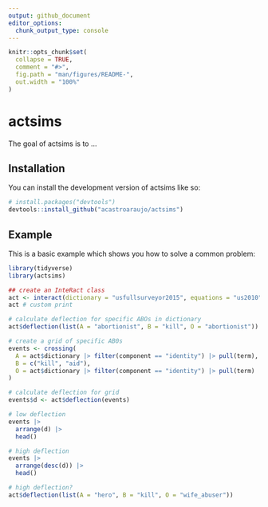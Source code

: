 ```yaml
---
output: github_document
editor_options: 
  chunk_output_type: console
---
```


<!-- README.md is generated from README.Rmd. Please edit that file -->

```r
knitr::opts_chunk$set(
  collapse = TRUE,
  comment = "#>",
  fig.path = "man/figures/README-",
  out.width = "100%"
)
```

# actsims

<!-- badges: start -->
<!-- badges: end -->

The goal of actsims is to ...

## Installation

You can install the development version of actsims like so:

``` r
# install.packages("devtools")
devtools::install_github("acastroaraujo/actsims")
```

## Example

This is a basic example which shows you how to solve a common problem:

```r
library(tidyverse)
library(actsims)

## create an InteRact class
act <- interact(dictionary = "usfullsurveyor2015", equations = "us2010")
act # custom print

# calculate deflection for specific ABOs in dictionary
act$deflection(list(A = "abortionist", B = "kill", O = "abortionist"))

# create a grid of specific AB0s
events <- crossing(
  A = act$dictionary |> filter(component == "identity") |> pull(term),
  B = c("kill", "aid"),
  O = act$dictionary |> filter(component == "identity") |> pull(term)
) 

# calculate deflection for grid
events$d <- act$deflection(events)

# low deflection
events |> 
  arrange(d) |> 
  head()

# high deflection
events |> 
  arrange(desc(d)) |> 
  head()

# high deflection?
act$deflection(list(A = "hero", B = "kill", O = "wife_abuser"))
```

